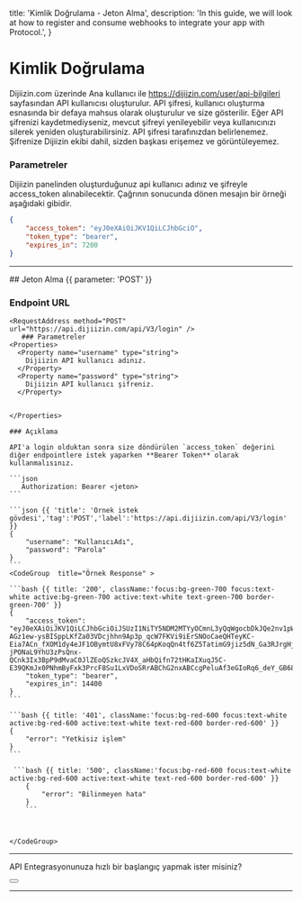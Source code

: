   title: 'Kimlik Doğrulama - Jeton Alma',
  description:
    'In this guide, we will look at how to register and consume webhooks to integrate your app with Protocol.',
}

# Kimlik Doğrulama

Dijiizin.com üzerinde Ana kullanıcı ile https://dijiizin.com/user/api-bilgileri sayfasından API kullanıcısı oluşturulur. API şifresi, kullanıcı oluşturma esnasında bir defaya mahsus olarak oluşturulur ve size gösterilir. Eğer API şifrenizi kaydetmediyseniz, mevcut şifreyi yenileyebilir veya kullanıcınızı silerek yeniden oluşturabilirsiniz. API şifresi tarafınızdan belirlenemez. Şifrenize Dijiizin ekibi dahil, sizden başkası erişemez ve görüntüleyemez.

### Parametreler
<Table data={[
  { "Parametre": "username", "Type": "Required", "Açıklama": "API Kullanıcı adı" },
  { "Parametre": "password", "Type": "Required", "Açıklama": "API Kullanıcı Şifresi" }
]} />

Dijiizin panelinden oluşturduğunuz api kullanıcı adınız ve şifreyle access_token alınabilecektir. Çağrının sonucunda dönen mesajın bir örneği aşağıdaki gibidir.


```json
{
    "access_token": "eyJ0eXAiOiJKV1QiLCJhbGciO",
    "token_type": "bearer",
    "expires_in": 7200
}
```




---



<Row>

  <Col>
  ## Jeton Alma {{ parameter: 'POST' }}

  ### Endpoint URL
    <RequestAddress method="POST" url="https://api.dijiizin.com/api/V3/login" />
       ### Parametreler
    <Properties>
      <Property name="username" type="string">
        Dijiizin API kullanıcı adınız.
      </Property>
      <Property name="password" type="string">
        Dijiizin API kullanıcı şifreniz.
      </Property>


    </Properties>

    ### Açıklama

    API'a login olduktan sonra size döndürülen `access_token` değerini diğer endpointlere istek yaparken **Bearer Token** olarak kullanmalısınız.

    ```json
       Authorization: Bearer <jeton>
    ```

  </Col>
  <Col sticky>

    ```json {{ 'title': 'Örnek istek gövdesi','tag':'POST','label':'https://api.dijiizin.com/api/V3/login' }}
    {
        "username": "KullanıcıAdı",
        "password": "Parola"
    }
    ```
    <CodeGroup  title="Örnek Response" >

    ```bash {{ title: '200', className:'focus:bg-green-700 focus:text-white active:bg-green-700 active:text-white text-green-700 border-green-700' }}
    {
        "access_token": "eyJ0eXAiOiJKV1QiLCJhbGciOiJSUzI1NiTY5NDM2MTYyOCmnL3yQqWgocbDkJQe2nv1pWpbJEtIAKTD6p0WYCMFlkyV0PcBkiq_9Sp1YZJpfg07cclXKPBPN_i6w6aPGYfrfJBVlq-AGz1ew-ysBISppLKfZa03VDcjhhn9Ap3p_qcW7FKVi9iErSNOoCaeQHTeyKC-Eia7ACn_fXOM1dy4eJF1OBymtU8xFVy78C64pKoqQn4tf6Z5TatimG9jiz5dN_Ga3RJrgHj3HblbHPaoJo2XlB9FOpLcVFIKwCEJB2kCXYK-jPONaL9YhU3zPsQnx-QCnk3Ix3BpP9dMvaC0JlZEoQSzkcJV4X_aHbQifn72tHKaIXuqJ5C-E39QKmJx0PNhmByFxk3PrcF8Su1LxVDoSRrABChG2nxABCcgPeluAf3eGIoRq6_deY_GB68rwpUH23CMTZTWeqYuFm3oxH1z_UZmVou8zRAsQDj1rrBjTJbXeJjnjg_YR9ZlskQbEmibtvUXFe875yH7FU9JjRzrHeMxfaoRP7MIKeqv9tmAt0Cc7_uX6HuZfVrg6mJBToJK5u1iit9sa9mzWjlyJb_ZYeDmSvY0ihFzTT4IOW5w",
        "token_type": "bearer",
        "expires_in": 14400
    }
    ```

    ```bash {{ title: '401', className:'focus:bg-red-600 focus:text-white active:bg-red-600 active:text-white text-red-600 border-red-600' }}
    {
        "error": "Yetkisiz işlem"
    }
    ```

     ```bash {{ title: '500', className:'focus:bg-red-600 focus:text-white active:bg-red-600 active:text-white text-red-600 border-red-600' }}
        {
            "error": "Bilinmeyen hata"
        }
        ```



    </CodeGroup>


  </Col>

</Row>



---

API Entegrasyonunuza hızlı bir başlangıç yapmak ister misiniz?

<div className="not-prose">
  <Button
    href="/hizli-baslangic"
    variant="text"
    arrow="right"
    children="Hızlı başlangıç klavuzu çok işinize yarayacak"
  />
</div>

---


